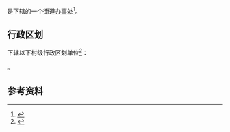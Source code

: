 {{中国乡级行政区|37/11/02/008/000}}

'''{{PAGENAMEBASE}}'''是{{PRC admin/fullname|37/11/02/008/000|3}}下辖的一个[[街道办事处|街道办事处]]<ref>{{PRC admin/ref sgc|{{PRC admin/parent|37/11/02/008/000}}}}</ref>。

== 行政区划 ==
{{PAGENAMEBASE}}下辖以下村级行政区划单位<ref>{{PRC admin/ref sgc|37/11/02/008/000}}</ref>：

{{PRC admin/children|37/11/02/008/000}}。

== 参考资料 ==
{{reflist}}

{{山东行政区划小作品}}
{{PRC admin/navcat|37/11/02/008/000}}